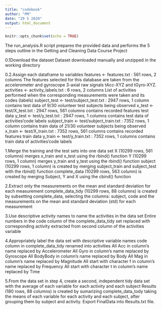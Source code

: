 ---
title: "codebook"
author: "PM"
date: "29 5 2020"
output: html_document
---

```{r setup, include=FALSE}
knitr::opts_chunk$set(echo = TRUE)
```
The run_analysis.R script prepares the provided data and performs the 5 steps outline in the Getting and Cleaning Data Course Project 
   
0.1Download the dataset
    Dataset downloaded manually and unzipped in the working directory

0.2.Assign each dataframe to variables
        features <- features.txt : 561 rows, 2 columns
        The features selected for this database are taken from the accelerometer and gyroscope 3-axial raw signals tAcc-XYZ and tGyro-XYZ.
        activities <- activity_labels.txt : 6 rows, 2 columns
        List of activities performed when the corresponding measurements were taken and its codes (labels)
        subject_test <- test/subject_test.txt : 2947 rows, 1 column
        contains test data of 9/30 volunteer test subjects being observed
        x_test <- test/X_test.txt : 2947 rows, 561 columns
        contains recorded features test data
        y_test <- test/y_test.txt : 2947 rows, 1 columns
        contains test data of activities’code labels
        subject_train <- test/subject_train.txt : 7352 rows, 1 column
        contains train data of 21/30 volunteer subjects being observed
        x_train <- test/X_train.txt : 7352 rows, 561 columns
        contains recorded features train data
        y_train <- test/y_train.txt : 7352 rows, 1 columns
        contains train data of activities’code labels

1.Merge the training and the test sets into one data set
        X (10299 rows, 561 columns) merges x_train and x_test using the rbind() function
        Y (10299 rows, 1 column) merges y_train and y_test using the rbind() function
        subject (10299 rows, 1 column) is created by merging subject_train and subject_test with the rbind() function
        complete_data (10299 rows, 563 column) is created by merging Subject, Y and X using the cbind() function

2.Extract only the measurements on the mean and standard deviation for each measurement
        complete_data_tidy (10299 rows, 88 columns) is created by subsetting complete_data, selecting the columns: subject, code and the measurements on the mean and standard deviation (std) for each measurement

3.Use descriptive activity names to name the activities in the data set
        Entire numbers in the code column of the complete_data_tidy set replaced with corresponding activity extracted from second column of the activities variable

4.Appropriately label the data set with descriptive variable names
        code column in complete_data_tidy renamed into activities
        All Acc in column’s name replaced by Accelerometer
        All Gyro in column’s name replaced by Gyroscope
        All BodyBody in column’s name replaced by Body
        All Mag in column’s name replaced by Magnitude
        All start with character f in column’s name replaced by Frequency
        All start with character t in column’s name replaced by Time

5.From the data set in step 4, create a second, independent tidy data set with the average of each variable for each activity and each subject
        Results (180 rows, 88 columns) is created by sumarizing complete_data_tody taking the means of each variable for each activity and each subject, after grouping them by subject and activity.
        Export FinalData into Results.txt file.




